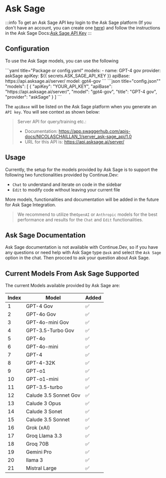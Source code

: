 # Ask Sage


:::info
To get an Ask Sage API key login to the Ask Sage platform (If you don't have an account, you can create one [here](https://chat.asksage.ai/)) and follow the instructions in the Ask Sage Docs:[Ask Sage API Key](https://docs.asksage.ai/docs/api-documentation/api-documentation.html)
:::

## Configuration

To use the Ask Sage models, you can use the following

<Tabs groupId="config-example">
  <TabItem value="yaml" label="YAML">
  ```yaml title="Package or config.yaml"
  models:
  - name: GPT-4 gov
    provider: askSage
    apiKey: ${{ secrets.ASK_SAGE_API_KEY }}
    apiBase: https://api.asksage.ai/server/
    model: gpt4-gov
  ```
  </TabItem>
  <TabItem value="json" label="JSON">
  ```json title="config.json""
  "models": [
    {
      "apiKey": "YOUR_API_KEY",
      "apiBase": "https://api.asksage.ai/server/",
      "model": "gpt4-gov",
      "title": "GPT-4 gov",
      "provider": "askSage"
    }
  ]
  ```
  </TabItem>
</Tabs>

The `apiBase` will be listed on the Ask Sage platform when you generate an `API key`. You will see context as shown below:

> Server API for query/training etc.:
>
> - Documentation: https://app.swaggerhub.com/apis-docs/NICOLASCHAILLAN_1/server_ask-sage_api/1.0
> - URL for this API is: https://api.asksage.ai/server/

## Usage

Currently, the setup for the models provided by Ask Sage is to support the following two functionalities provided by Continue.Dev:

- `Chat` to understand and iterate on code in the sidebar
- `Edit` to modify code without leaving your current file

More models, functionalities and documentation will be added in the future for Ask Sage Integration.

> We recommend to utilize the`OpenAI` or `Anthropic` models for the best performance and results for the `Chat` and `Edit` functionalities.

## Ask Sage Documentation

Ask Sage documentation is not available with Continue.Dev, so if you have any questions or need help with Ask Sage type `@ask` and select the `Ask Sage` option in the chat. Then procced to ask your question about Ask Sage.

## Current Models From Ask Sage Supported

The current Models available provided by Ask Sage are:

| Index | Model                 | Added |
| ----- | --------------------- | ----- |
| 1     | GPT-4 Gov             | ✅    |
| 2     | GPT-4o Gov            | ✅    |
| 3     | GPT-4o-mini Gov       | ✅    |
| 4     | GPT-3.5-Turbo Gov     | ✅    |
| 5     | GPT-4o                | ✅    |
| 6     | GPT-4o-mini           | ✅    |
| 7     | GPT-4                 | ✅    |
| 8     | GPT-4-32K             | ✅    |
| 9     | GPT-o1                | ✅    |
| 10    | GPT-o1-mini           | ✅    |
| 11    | GPT-3.5-turbo         | ✅    |
| 12    | Calude 3.5 Sonnet Gov | ✅    |
| 13    | Calude 3 Opus         | ✅    |
| 14    | Calude 3 Sonet        | ✅    |
| 15    | Calude 3.5 Sonnet     | ✅    |
| 16    | Grok (xAI)            | ✅    |
| 17    | Groq Llama 3.3        | ✅    |
| 18    | Groq 70B              | ✅    |
| 19    | Gemini Pro            | ✅    |
| 20    | llama 3               | ✅    |
| 21    | Mistral Large         | ✅    |
